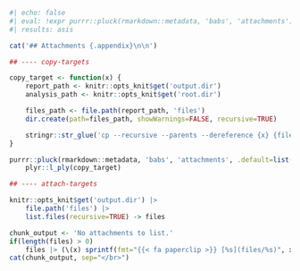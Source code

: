 <!-- include attachments, if `babs.attachments: true` is in the metadata -->

```r
#| echo: false
#| eval: !expr purrr::pluck(rmarkdown::metadata, 'babs', 'attachments') |> is.null() |> magrittr::not()
#| results: asis

cat('## Attachments {.appendix}\n\n')

## ---- copy-targets

copy_target <- function(x) {
	report_path <- knitr::opts_knit$get('output.dir')
	analysis_path <- knitr::opts_knit$get('root.dir')

	files_path <- file.path(report_path, 'files')
	dir.create(path=files_path, showWarnings=FALSE, recursive=TRUE)

	stringr::str_glue('cp --recursive --parents --dereference {x} {files_path}') |> system()
}

purrr::pluck(rmarkdown::metadata, 'babs', 'attachments', .default=list()) |>
	plyr::l_ply(copy_target)

## ---- attach-targets

knitr::opts_knit$get('output.dir') |>
	file.path('files') |>
	list.files(recursive=TRUE) -> files

chunk_output <- 'No attachments to list.'
if(length(files) > 0)
	files |> (\(x) sprintf(fmt="{{< fa paperclip >}} [%s](files/%s)", x, x))() -> chunk_output
cat(chunk_output, sep="</br>")
```
